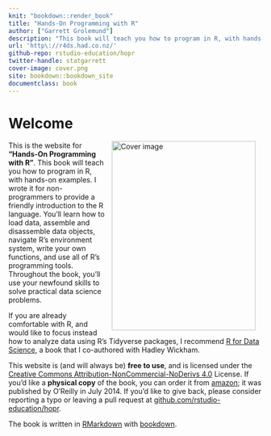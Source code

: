 ```yaml
---
knit: "bookdown::render_book"
title: "Hands-On Programming with R"
author: ["Garrett Grolemund"]
description: "This book will teach you how to program in R, with hands-on examples. I wrote it for non-programmers to provide a friendly introduction to the R language. You'll learn how to load data, assemble and disassemble data objects, navigate R's environment system, write your own functions, and use all of R's programming tools. Throughout the book, you'll use your newfound skills to solve practical data science problems."
url: 'http\://r4ds.had.co.nz/'
github-repo: rstudio-education/hopr
twitter-handle: statgarrett
cover-image: cover.png
site: bookdown::bookdown_site
documentclass: book
---
```


# Welcome {-} 

<a href="https://www.amazon.com/Hands-Programming-Write-Functions-Simulations/dp/1449359019"><img src="cover.png" width="285" height="375" alt="Cover image" align="right" style="margin: 0 1em 0 1em" /></a> This is the website for __"Hands-On Programming with R"__. This book will teach you how to program in R, with hands-on examples. I wrote it for non-programmers to provide a friendly introduction to the R language. You'll learn how to load data, assemble and disassemble data objects, navigate R's environment system, write your own functions, and use all of R's programming tools. Throughout the book, you'll use your newfound skills to solve practical data science problems. 

If you are already comfortable with R, and would like to focus instead how to analyze data using R's Tidyverse packages, I recommend [R for Data Science](http://r4ds.had.co.nz/), a book that I co-authored with Hadley Wickham. 

This website is (and will always be) __free to use__, and is licensed under the [Creative Commons Attribution-NonCommercial-NoDerivs 4.0](https://creativecommons.org/licenses/by-nc-nd/4.0/) License. If you'd like a __physical copy__ of the book, you can order it from [amazon](https://www.amazon.com/Hands-Programming-Write-Functions-Simulations/dp/1449359019); it was published by O'Reilly in July 2014. If you'd like to give back, please consider reporting a typo or leaving a pull request at [github.com/rstudio-education/hopr](https://github.com/rstudio-education/hopr).

The book is written in [RMarkdown](https://rmarkdown.rstudio.com) with [bookdown](https://bookdown.org).